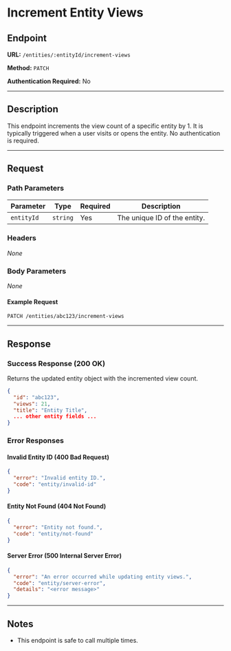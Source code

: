 # Increment Entity Views

## Endpoint

**URL:** `/entities/:entityId/increment-views`

**Method:** `PATCH`

**Authentication Required:** No

---

## Description

This endpoint increments the view count of a specific entity by 1. It is typically triggered when a user visits or opens the entity. No authentication is required.

---

## Request

### Path Parameters

| Parameter  | Type     | Required | Description                  |
| ---------- | -------- | -------- | ---------------------------- |
| `entityId` | `string` | Yes      | The unique ID of the entity. |

### Headers

_None_

### Body Parameters

_None_

#### Example Request

```http
PATCH /entities/abc123/increment-views
```

---

## Response

### Success Response (200 OK)

Returns the updated entity object with the incremented view count.

```json
{
  "id": "abc123",
  "views": 21,
  "title": "Entity Title",
  ... other entity fields ...
}
```

### Error Responses

#### Invalid Entity ID (400 Bad Request)

```json
{
  "error": "Invalid entity ID.",
  "code": "entity/invalid-id"
}
```

#### Entity Not Found (404 Not Found)

```json
{
  "error": "Entity not found.",
  "code": "entity/not-found"
}
```

#### Server Error (500 Internal Server Error)

```json
{
  "error": "An error occurred while updating entity views.",
  "code": "entity/server-error",
  "details": "<error message>"
}
```

---

## Notes

- This endpoint is safe to call multiple times.
